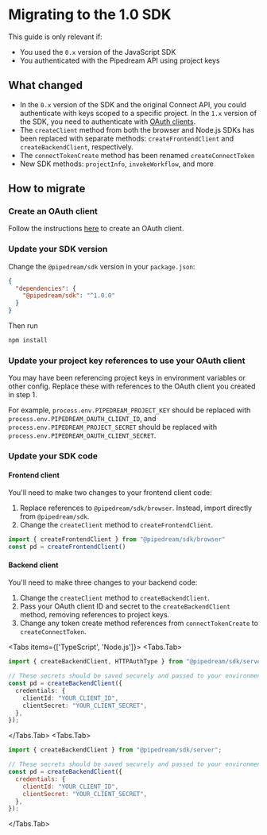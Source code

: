 
# Migrating to the 1.0 SDK

<Callout>
This guide is only relevant if:

- You used the `0.x` version of the JavaScript SDK
- You authenticated with the Pipedream API using project keys
</Callout>

## What changed

- In the `0.x` version of the SDK and the original Connect API, you could authenticate with keys scoped to a specific project. In the `1.x` version of the SDK, you need to authenticate with [OAuth clients](/workflows/rest-api/auth#oauth).
- The `createClient` method from both the browser and Node.js SDKs has been replaced with separate methods: `createFrontendClient` and `createBackendClient`, respectively.
- The `connectTokenCreate` method has been renamed `createConnectToken`
- New SDK methods: `projectInfo`, `invokeWorkflow`, and more

## How to migrate

<Steps>

### Create an OAuth client

Follow the instructions [here](/workflows/rest-api/auth#oauth) to create an OAuth client.

### Update your SDK version

Change the `@pipedream/sdk` version in your `package.json`:

```json
{
  "dependencies": {
    "@pipedream/sdk": "^1.0.0"
  }
}
```

Then run

```bash
npm install
```

### Update your project key references to use your OAuth client

You may have been referencing project keys in environment variables or other config. Replace these with references to the OAuth client you created in step 1.

For example, `process.env.PIPEDREAM_PROJECT_KEY` should be replaced with `process.env.PIPEDREAM_OAUTH_CLIENT_ID`, and `process.env.PIPEDREAM_PROJECT_SECRET` should be replaced with `process.env.PIPEDREAM_OAUTH_CLIENT_SECRET`.

### Update your SDK code

#### Frontend client

You'll need to make two changes to your frontend client code:

1. Replace references to `@pipedream/sdk/browser`. Instead, import directly from `@pipedream/sdk`.
2. Change the `createClient` method to `createFrontendClient`.

```typescript
import { createFrontendClient } from "@pipedream/sdk/browser"
const pd = createFrontendClient()
```

#### Backend client

You'll need to make three changes to your backend code:

1. Change the `createClient` method to `createBackendClient`.
2. Pass your OAuth client ID and secret to the `createBackendClient` method, removing references to project keys.
3. Change any token create method references from `connectTokenCreate` to `createConnectToken`.

<Tabs items={['TypeScript', 'Node.js']}>
<Tabs.Tab>
```typescript
import { createBackendClient, HTTPAuthType } from "@pipedream/sdk/server";

// These secrets should be saved securely and passed to your environment
const pd = createBackendClient({
  credentials: {
    clientId: "YOUR_CLIENT_ID",
    clientSecret: "YOUR_CLIENT_SECRET",
  },
});
```
</Tabs.Tab>
<Tabs.Tab>
```javascript
import { createBackendClient } from "@pipedream/sdk/server";

// These secrets should be saved securely and passed to your environment
const pd = createBackendClient({
  credentials: {
    clientId: "YOUR_CLIENT_ID",
    clientSecret: "YOUR_CLIENT_SECRET",
  },
});
```
</Tabs.Tab>
</Tabs>

</Steps>
